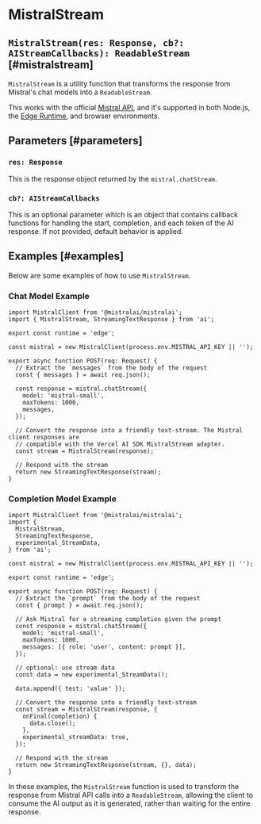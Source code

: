 # MistralStream

## `MistralStream(res: Response, cb?: AIStreamCallbacks): ReadableStream` [#mistralstream]

`MistralStream` is a utility function that transforms the response from Mistral's chat models into a `ReadableStream`.

This works with the official [Mistral API](https://mistral.ai/), and it's supported in both Node.js, the [Edge Runtime](https://edge-runtime.vercel.app), and browser environments.

## Parameters [#parameters]

### `res: Response`

This is the response object returned by the `mistral.chatStream`.

### `cb?: AIStreamCallbacks`

This is an optional parameter which is an object that contains callback functions for handling the start, completion, and each token of the AI response. If not provided, default behavior is applied.

## Examples [#examples]

Below are some examples of how to use `MistralStream`.

### Chat Model Example

```tsx filename="app/api/chat/route.ts" showLineNumbers
import MistralClient from '@mistralai/mistralai';
import { MistralStream, StreamingTextResponse } from 'ai';

export const runtime = 'edge';

const mistral = new MistralClient(process.env.MISTRAL_API_KEY || '');

export async function POST(req: Request) {
  // Extract the `messages` from the body of the request
  const { messages } = await req.json();

  const response = mistral.chatStream({
    model: 'mistral-small',
    maxTokens: 1000,
    messages,
  });

  // Convert the response into a friendly text-stream. The Mistral client responses are
  // compatible with the Vercel AI SDK MistralStream adapter.
  const stream = MistralStream(response);

  // Respond with the stream
  return new StreamingTextResponse(stream);
}
```

### Completion Model Example

```tsx filename="app/api/completion/route.ts" showLineNumbers
import MistralClient from '@mistralai/mistralai';
import {
  MistralStream,
  StreamingTextResponse,
  experimental_StreamData,
} from 'ai';

const mistral = new MistralClient(process.env.MISTRAL_API_KEY || '');

export const runtime = 'edge';

export async function POST(req: Request) {
  // Extract the `prompt` from the body of the request
  const { prompt } = await req.json();

  // Ask Mistral for a streaming completion given the prompt
  const response = mistral.chatStream({
    model: 'mistral-small',
    maxTokens: 1000,
    messages: [{ role: 'user', content: prompt }],
  });

  // optional: use stream data
  const data = new experimental_StreamData();

  data.append({ test: 'value' });

  // Convert the response into a friendly text-stream
  const stream = MistralStream(response, {
    onFinal(completion) {
      data.close();
    },
    experimental_streamData: true,
  });

  // Respond with the stream
  return new StreamingTextResponse(stream, {}, data);
}
```

In these examples, the `MistralStream` function is used to transform the response from Mistral API calls into a `ReadableStream`, allowing the client to consume the AI output as it is generated, rather than waiting for the entire response.
